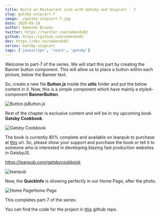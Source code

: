 ```yaml
---
title: Build an Restaurant site with Gatsby and Snipcart - 7
slug: gatsby-snipcart-7
image: ./gatsby-snipcart-7.jpg
date: 2020-05-10
author: Nabendu Biswas
twitter: https://twitter.com/nabendu82
github: https://github.com/nabendu82
dev: https://dev.to/nabendu82
series: Gatsby-snipcart
tags: ['javascript', 'react', 'gatsby']
---
```


Welcome to part-7 of the series. We will start this part by creating the Banner button component. This will allow us to place a button within each picture, below the Banner text.

So, create a new file **Button.js** inside the **utils** folder and put the below content in it. Now, this is a simple component which have mainly a styled-component **BannerButton**.

![Button.js](https://res.cloudinary.com/dxkxvfo2o/image/upload/v1589982314/7-restro/1_gnxypq.png)*Button.js*

Rest of the chapter is exclusive content and will be in my upcoming book **Gatsby Cookbook**.

<div className={styles.image__small}>

![Gatsby Cookbook](https://res.cloudinary.com/dxkxvfo2o/image/upload/v1589892514/Gatsby_rnjo2t.png)

</div>

The book is currently 80% complete and available on leanpub to purchase at [this](https://leanpub.com/gatsbycookbook) url. So, please show your support and purchase the book or tell it to someone who is interested in developing blazing fast production websites in GatsbyJS.

https://leanpub.com/gatsbycookbook

![leanpub](https://res.cloudinary.com/dxkxvfo2o/image/upload/v1591207471/dev30andUp/leanpub_kfrpls.png)

Now, the **QuickInfo** is showing perfectly in our Home Page, after the photo.

![Home Page](https://res.cloudinary.com/dxkxvfo2o/image/upload/v1589982318/7-restro/11_rzizln.png)*Home Page*

This completes part-7 of the series.

You can find the code for the project in [this](https://github.com/nabendu82/restaurant-gatsby) github repo.


